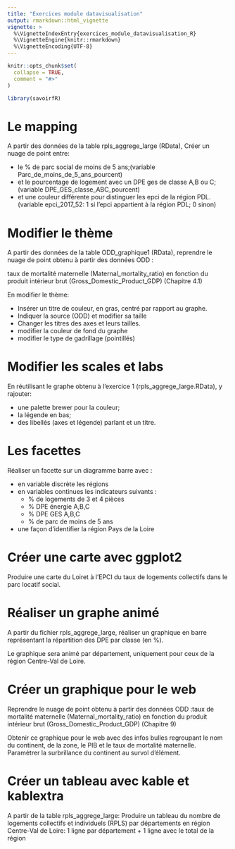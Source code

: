```yaml
---
title: "Exercices module datavisualisation"
output: rmarkdown::html_vignette
vignette: >
  %\VignetteIndexEntry{exercices_module_datavisualisation_R}
  %\VignetteEngine{knitr::rmarkdown}
  %\VignetteEncoding{UTF-8}
---
```


```r
knitr::opts_chunk$set(
  collapse = TRUE,
  comment = "#>"
)
```

```r
library(savoirfR)
```

# Le mapping

A partir des données de la table rpls_aggrege_large (RData),
Créer un nuage de point entre:

  - le % de parc social de moins de 5 ans;(variable Parc_de_moins_de_5_ans_pourcent)
  - et le pourcentage de logement avec un DPE ges de classe A,B ou C;(variable DPE_GES_classe_ABC_pourcent)
  - et une couleur différente pour distinguer les epci de la région PDL. (variable epci_2017_52: 1 si l'epci appartient à la région PDL; 0 sinon)
 
# Modifier le thème

A partir des données de la table ODD_graphique1 (RData), reprendre le nuage de point obtenu à partir des données ODD :

taux de mortalité maternelle (Maternal_mortality_ratio) en fonction du produit intérieur brut (Gross_Domestic_Product_GDP) (Chapitre 4.1)
 
En modifier le thème:

  -  Insérer un titre de couleur, en gras, centré par rapport au graphe.
  -  Indiquer la source (ODD) et modifier sa taille
  -  Changer les titres des axes et leurs tailles.
  -  modifier la couleur de fond du graphe
  -  modifier le type de gadrillage (pointillés)
 
# Modifier les scales et labs

 En réutilisant le graphe obtenu à l’exercice 1 (rpls_aggrege_large.RData), y rajouter:
 
  - une palette brewer pour la couleur;
  - la légende en bas;
  - des libellés (axes et légende) parlant et un titre.
  
# Les facettes

Réaliser un facette sur un diagramme barre avec :

  - en variable discrète les régions
  - en variables continues les indicateurs suivants :
      - % de logements de 3 et 4 pièces
      - % DPE énergie A,B,C
      - % DPE GES A,B,C
      - % de parc de moins de 5 ans
  - une façon d’identifier la région Pays de la Loire

# Créer une carte avec ggplot2

Produire une carte du Loiret à l’EPCI du taux de logements collectifs dans le parc locatif social.

# Réaliser un graphe animé

A partir du fichier rpls_aggrege_large, réaliser un graphique en barre représentant la répartition des DPE par classe (en %).

Le graphique sera animé par département, uniquement pour ceux de la région Centre-Val de Loire.

# Créer un graphique pour le web

Reprendre le nuage de point obtenu à partir des données ODD :taux de mortalité maternelle 
(Maternal_mortality_ratio) en fonction du produit intérieur brut (Gross_Domestic_Product_GDP) (Chapitre 9)
 
Obtenir ce graphique pour le web avec des infos bulles regroupant le nom du continent, 
de la zone, le PIB et le taux de mortalité maternelle.
Paramètrer la surbrillance du continent au survol d'élément.

# Créer un tableau avec kable et kablextra

A partir de la table rpls_aggrege_large:
Produire un tableau du nombre de logements collectifs et individuels (RPLS) 
par départements en région Centre-Val de Loire: 1 ligne par département + 1 ligne avec le total de la région


